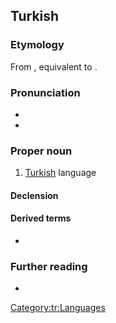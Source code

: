 ==Turkish==

===Etymology===
From {{inh|tr|ota|تركجه|tr=Türkce}}, equivalent to {{suffix|tr|Türk|-ce|alt2=-çe|t1=Turk|pos2=language forming suffix}}.

===Pronunciation===
* {{IPA|tr|/ˈtyɾctʃe/}}
* {{audio|tr|Tr-Türkçe.oga|audio}}

===Proper noun===
{{tr-proper noun}}

# [[Turkish]] language
#: {{ux|tr|Milyonlarca insan Türkçe öğreniyor.|inline=1|Millions of people are learning Turkish.}}

====Declension====
{{tr-decl-noun-unc
|Türkçe
|Türkçeyi
|Türkçeye
|Türkçede
|Türkçeden
|Türkçenin
}}

====Derived terms====
* {{l|tr|Osmanlı Türkçesi}}

===Further reading===
* {{R:tr:Reverso}}

[[Category:tr:Languages]]